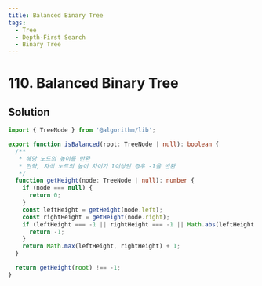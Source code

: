 ```yaml
---
title: Balanced Binary Tree
tags:
  - Tree
  - Depth-First Search
  - Binary Tree
---
```


# 110. Balanced Binary Tree

<Badges>
  <LevelBadge level="easy" />
  <TopicBadge name="Tree" slug="tree" />
  <TopicBadge name="Depth-First Search" slug="depth-first-search" />
  <TopicBadge name="Binary Tree" slug="binary-tree" />
</Badges>

## Solution

```typescript filename="solution.ts" copy
import { TreeNode } from '@algorithm/lib';

export function isBalanced(root: TreeNode | null): boolean {
  /**
   * 해당 노드의 높이를 반환
   * 만약, 자식 노드의 높이 차이가 1이상인 경우 -1을 반환
   */
  function getHeight(node: TreeNode | null): number {
    if (node === null) {
      return 0;
    }
    const leftHeight = getHeight(node.left);
    const rightHeight = getHeight(node.right);
    if (leftHeight === -1 || rightHeight === -1 || Math.abs(leftHeight - rightHeight) > 1) {
      return -1;
    }
    return Math.max(leftHeight, rightHeight) + 1;
  }

  return getHeight(root) !== -1;
}
```

<ProblemLink
  codingSite="leetcode"
  href="https://leetcode.com/problems/balanced-binary-tree"
  title="Balanced Binary Tree"
/>
